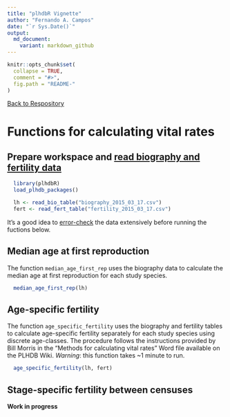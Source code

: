 ```yaml
---
title: "plhdbR Vignette"
author: "Fernando A. Campos"
date: "`r Sys.Date()`"
output:
  md_document:
    variant: markdown_github
---
```


```r
knitr::opts_chunk$set(
  collapse = TRUE,
  comment = "#>",
  fig.path = "README-"
)
```

[Back to Respository](https://github.com/camposfa/plhdbR)

# Functions for calculating vital rates

## Prepare workspace and [read biography and fertility data](ErrorChecking.md)

```r
  library(plhdbR)
  load_plhdb_packages()

  lh <- read_bio_table("biography_2015_03_17.csv")
  fert <- read_fert_table("fertility_2015_03_17.csv")
```

It's a good idea to [error-check](ErrorChecking.md) the data extensively before 
running the fuctions below.

## Median age at first reproduction

The function `median_age_first_rep` uses the biography data to calculate the
median age at first reproduction for each study species.

```r
  median_age_first_rep(lh)
```

## Age-specific fertility

The function `age_specific_fertility` uses the biography and fertility tables to
calculate age-specific fertility separately for each study species using discrete
age-classes. The procedure follows the instructions provided by Bill Morris in the
"Methods for calculating vital rates" Word file available on the PLHDB Wiki.
_Warning_: this function takes ~1 minute to run.

```r
  age_specific_fertility(lh, fert)
```

## Stage-specific fertility between censuses

__Work in progress__